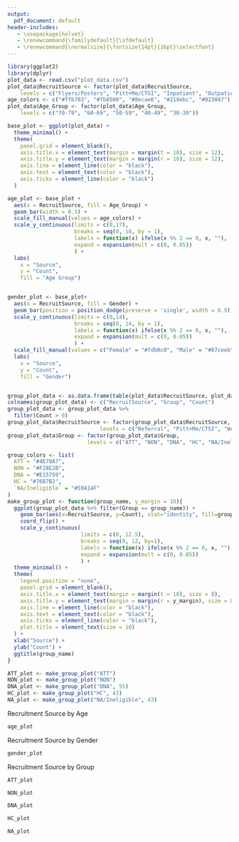 ```yaml
---
output:
  pdf_document: default
header-includes:
   - \usepackage{helvet}
   - \renewcommand{\familydefault}{\sfdefault}
   - \renewcommand{\normalsize}{\fontsize{14pt}{16pt}\selectfont}
---
```

```r
library(ggplot2)
library(dplyr)
plot_data <- read.csv("plot_data.csv")
plot_data$RecruitSource <- factor(plot_data$RecruitSource, 
    levels = c("Flyers/Posters", "Pitt+Me/CTSI", "Inpatient", "Outpatient", "Magazine/Newspaper", "Other", "Referral", "Word of Mouth"))
age_colors <- c("#ffb703", "#fb8500", "#8ecae6", "#219ebc", "#023047")
plot_data$Age_Group <- factor(plot_data$Age_Group, 
    levels = c("70-79", "60-69", "50-59", "40-49", "30-39"))

base_plot <- ggplot(plot_data) +
  theme_minimal() +
  theme(
    panel.grid = element_blank(),
    axis.title.x = element_text(margin = margin(t = 10), size = 12),
    axis.title.y = element_text(margin = margin(r = 10), size = 12),
    axis.line = element_line(color = "black"),
    axis.text = element_text(color = "black"),
    axis.ticks = element_line(color = "black")
  )

age_plot <- base_plot +
  aes(x = RecruitSource, fill = Age_Group) +
  geom_bar(width = 0.5) +
  scale_fill_manual(values = age_colors) +
  scale_y_continuous(limits = c(0,17),
                     breaks = seq(0, 18, by = 1),
                     labels = function(x) ifelse(x %% 2 == 0, x, ""),
                     expand = expansion(mult = c(0, 0.05))
                     ) +
  labs(
    x = "Source",
    y = "Count",
    fill = "Age Group")


gender_plot <- base_plot+
  aes(x = RecruitSource, fill = Gender) +
  geom_bar(position = position_dodge(preserve = 'single', width = 0.9)) +
  scale_y_continuous(limits = c(0,14),
                     breaks = seq(0, 14, by = 1),
                     labels = function(x) ifelse(x %% 2 == 0, x, ""),
                     expand = expansion(mult = c(0, 0.05))
                     ) +
  scale_fill_manual(values = c("Female" = "#fdb0c0", "Male" = "#87ceeb")) +
  labs(
    x = "Source",
    y = "Count",
    fill = "Gender")


group_plot_data <- as.data.frame(table(plot_data$RecruitSource, plot_data$Group))
colnames(group_plot_data) <- c("RecruitSource", "Group", "Count")
group_plot_data <- group_plot_data %>%
  filter(Count > 0)
group_plot_data$RecruitSource <- factor(group_plot_data$RecruitSource, 
                             levels = c("Referral", "Pitt+Me/CTSI", "Word of Mouth", "Magazine/Newspaper", "Other", "Outpatient", "Inpatient", "Flyers/Posters"))
group_plot_data$Group <- factor(group_plot_data$Group, 
                         levels = c("ATT", "NON", "DNA", "HC", "NA/Ineligible"))

group_colors <- list(
  ATT = "#4E79A7",
  NON = "#F28E2B",
  DNA = "#E15759",
  HC = "#76B7B2",
  `NA/Ineligible` = "#59A14F"
)
make_group_plot <- function(group_name, y_margin = 10){
  ggplot(group_plot_data %>% filter(Group == group_name)) +
    geom_bar(aes(x=RecruitSource, y=Count), stat="identity", fill=group_colors[[group_name]]) +
    coord_flip() +
    scale_y_continuous(
                       limits = c(0, 12.5),
                       breaks = seq(0, 12, by=1),
                       labels = function(x) ifelse(x %% 2 == 0, x, ""),
                       expand = expansion(mult = c(0, 0.05))
                       ) +
  theme_minimal() +
  theme(
    legend.position = "none",
    panel.grid = element_blank(),
    axis.title.x = element_text(margin = margin(t = 10), size = 8),
    axis.title.y = element_text(margin = margin(r = y_margin), size = 8),
    axis.line = element_line(color = "black"),
    axis.text = element_text(color = "black"),
    axis.ticks = element_line(color = "black"),
    plot.title = element_text(size = 10)
  ) +
  xlab("Source") +
  ylab("Count") +
  ggtitle(group_name)
}

ATT_plot <- make_group_plot("ATT")
NON_plot <- make_group_plot("NON")
DNA_plot <- make_group_plot("DNA", 55)
HC_plot <- make_group_plot("HC", 43)
NA_plot <- make_group_plot("NA/Ineligible", 43)
```
Recruitment Source by Age
\vspace{-30pt}
```r
age_plot
```
Recruitment Source by Gender
\vspace{-30pt}
```r
gender_plot
```
\newpage
Recruitment Source by Group
```r
ATT_plot
```

```r
NON_plot
```

```r
DNA_plot
```

```r
HC_plot
```

```r
NA_plot
```

